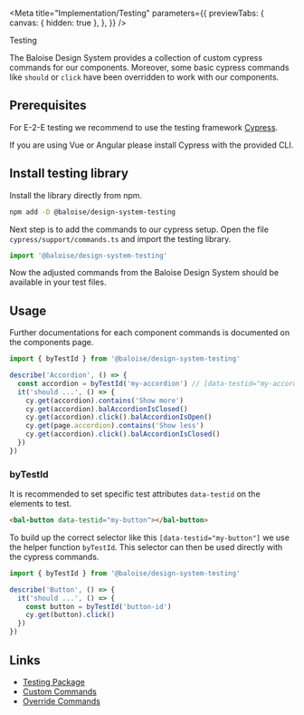 
<Meta
  title="Implementation/Testing"
  parameters={{
    previewTabs: {
      canvas: { hidden: true },
    },
  }}
/>

<bal-doc-banner id="testing" subtitle="Implementation">Testing</bal-doc-banner>

The Baloise Design System provides a collection of custom cypress commands for our components. Moreover, some basic cypress commands like `should` or `click` have been overridden to work with our components.

## Prerequisites

For E-2-E testing we recommend to use the testing framework [Cypress](https://www.cypress.io/).

If you are using Vue or Angular please install Cypress with the provided CLI.

## Install testing library

Install the library directly from npm.

```bash
npm add -D @baloise/design-system-testing
```

Next step is to add the commands to our cypress setup. Open the file `cypress/support/commands.ts` and import the testing library.

```typescript
import '@baloise/design-system-testing'
```

Now the adjusted commands from the Baloise Design System should be available in your test files.

## Usage

Further documentations for each component commands is documented on the components page.

```typescript
import { byTestId } from '@baloise/design-system-testing'

describe('Accordion', () => {
  const accordion = byTestId('my-accordion') // [data-testid="my-accordion"]
  it('should ...', () => {
    cy.get(accordion).contains('Show more')
    cy.get(accordion).balAccordionIsClosed()
    cy.get(accordion).click().balAccordionIsOpen()
    cy.get(page.accordion).contains('Show less')
    cy.get(accordion).click().balAccordionIsClosed()
  })
})
```

### byTestId

It is recommended to set specific test attributes `data-testid` on the elements to test.

```html
<bal-button data-testid="my-button"></bal-button>
```

To build up the correct selector like this `[data-testid="my-button"]` we use the helper function `byTestId`. This selector can then be used directly with the cypress commands.

```typescript
import { byTestId } from '@baloise/design-system-testing'

describe('Button', () => {
  it('should ...', () => {
    const button = byTestId('button-id')
    cy.get(button).click()
  })
})
```

## Links

- [Testing Package](https://github.com/baloise/design-system/blob/master/packages/testing)
- [Custom Commands](https://github.com/baloise/design-system/blob/master/packages/testing/src/commands/custom)
- [Override Commands](https://github.com/baloise/design-system/blob/master/packages/testing/src/commands/overrides)

<bal-doc-github link="/stories/implementation/22-testing.stories.mdx"></bal-doc-github>
